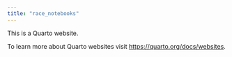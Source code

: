 ```yaml
---
title: "race_notebooks"
---
```


This is a Quarto website.

To learn more about Quarto websites visit <https://quarto.org/docs/websites>.
